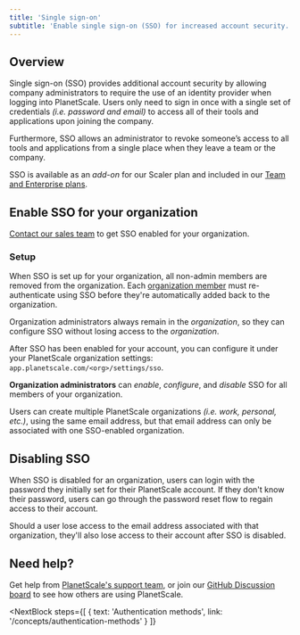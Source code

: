 ```yaml
---
title: 'Single sign-on'
subtitle: 'Enable single sign-on (SSO) for increased account security.'
---
```


## Overview

Single sign-on (SSO) provides additional account security by allowing company administrators to require the use of an identity provider when logging into PlanetScale. Users only need to sign in once with a single set of credentials _(i.e. password and email)_ to access all of their tools and applications upon joining the company.

Furthermore, SSO allows an administrator to revoke someone’s access to all tools and applications from a single place when they leave a team or the company.

<InfoBlock type='note'>
  SSO is available as an <em>add-on</em> for our Scaler plan and included in our
  <a href='/concepts/billing#planetscale-plans'>Team and Enterprise plans</a>.
</InfoBlock>

## Enable SSO for your organization

[Contact our sales team](https://www.planetscale.com/contact) to get SSO enabled for your organization.

### Setup

When SSO is set up for your organization, all non-admin members are removed from the organization. Each [organization member](https://app.planetscale.com/planetscale/settings/members) must re-authenticate using SSO before they're automatically added back to the organization.

<InfoBlock type='note'>
  Organization administrators always remain in the <em>organization</em>, so they can configure SSO without losing
  access to the <em>organization</em>.
</InfoBlock>

After SSO has been enabled for your account, you can configure it under your PlanetScale organization settings: `app.planetscale.com/<org>/settings/sso`.

**Organization administrators** can _enable_, _configure_, and _disable_ SSO for all members of your organization.

Users can create multiple PlanetScale organizations _(i.e. work, personal, etc.)_, using the same email address, but that email address can only be associated with one SSO-enabled organization.

## Disabling SSO

When SSO is disabled for an organization, users can login with the password they initially set for their PlanetScale account. If they don't know their password, users can go through the password reset flow to regain access to their account.

Should a user lose access to the email address associated with that organization, they'll also lose access to their account after SSO is disabled.

## Need help?

Get help from [PlanetScale's support team](https://www.planetscale.com/support), or join our [GitHub Discussion board](https://github.com/planetscale/discussion/discussions) to see how others are using PlanetScale.

<NextBlock
  steps={[
    {
      text: 'Authentication methods',
      link: '/concepts/authentication-methods'
    }
  ]}
></NextBlock>
